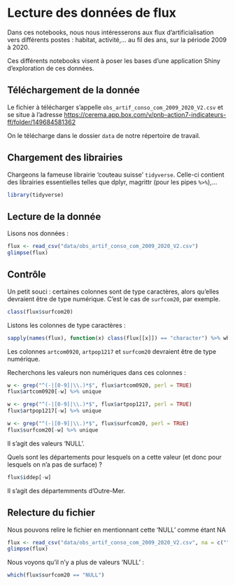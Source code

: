 # Lecture des données de flux

Dans ces notebooks, nous nous intéresserons aux flux d'artificialisation vers différents postes : habitat, activité,... au fil des ans, sur la période 2009 à 2020. 

Ces différents notebooks visent à poser les bases d'une application Shiny d'exploration de ces données.

## Téléchargement de la donnée
Le fichier à télécharger s'appelle `obs_artif_conso_com_2009_2020_V2.csv` et se situe à l'adresse [https://cerema.app.box.com/v/pnb-action7-indicateurs-ff/folder/149684581362](https://cerema.app.box.com/v/pnb-action7-indicateurs-ff/folder/149684581362)

On le télécharge dans le dossier `data` de notre répertoire de travail.

## Chargement des librairies
Chargeons la fameuse librairie 'couteau suisse' `tidyverse`. Celle-ci contient des librairies essentielles telles que dplyr, magrittr (pour les pipes `%>%`),...
```r
library(tidyverse)
```

## Lecture de la donnée
Lisons nos données :
```r
flux <- read_csv("data/obs_artif_conso_com_2009_2020_V2.csv")
glimpse(flux)
```

## Contrôle
Un petit souci : certaines colonnes sont de type caractères, alors qu'elles devraient être de type numérique. C'est le cas de `surfcom20`, par exemple.

```r
class(flux$surfcom20)
```

Listons les colonnes de type caractères :
```r
sapply(names(flux), function(x) class(flux[[x]]) == "character") %>% which %>% {names(flux)[.]}
```
Les colonnes `artcom0920`, `artpop1217` et `surfcom20` devraient être de type numérique.

Recherchons les valeurs non numériques dans ces colonnes :
```r
w <- grep("^(-|[0-9]|\\.)*$", flux$artcom0920, perl = TRUE)
flux$artcom0920[-w] %>% unique

w <- grep("^(-|[0-9]|\\.)*$", flux$artpop1217, perl = TRUE)
flux$artpop1217[-w] %>% unique

w <- grep("^(-|[0-9]|\\.)*$", flux$surfcom20, perl = TRUE)
flux$surfcom20[-w] %>% unique
```

Il s'agit des valeurs 'NULL'.

Quels sont les départements pour lesquels on a cette valeur (et donc pour lesquels on n'a pas de surface) ?
```r
flux$iddep[-w]
```
Il s'agit des départemments d'Outre-Mer.

## Relecture du fichier
Nous pouvons relire le fichier en mentionnant cette 'NULL' comme étant NA

```r
flux <- read_csv("data/obs_artif_conso_com_2009_2020_V2.csv", na = c("", "NULL"))
glimpse(flux)
```

Nous voyons qu'il n'y a plus de valeurs 'NULL' :
```r
which(flux$surfcom20 == "NULL")
```